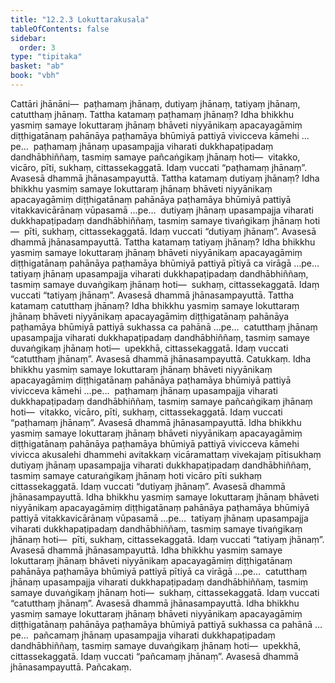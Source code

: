 ```yaml
---
title: "12.2.3 Lokuttarakusala"
tableOfContents: false
sidebar:
  order: 3
type: "tipitaka"
basket: "ab"
book: "vbh"
---
```



<DynamicBreadcrumb />

<Division number="627" book="vbh" bookNo="30" page="276">

<Paragraph number="1881" book="vbh">
Cattāri jhānāni—  paṭhamaṃ jhānaṃ, dutiyaṃ jhānaṃ, tatiyaṃ jhānaṃ, catutthaṃ jhānaṃ.
</Paragraph>

</Division>
<Division number="628" book="vbh" bookNo="30" page="276">

<Paragraph number="1882" book="vbh">
Tattha katamaṃ paṭhamaṃ jhānaṃ? Idha bhikkhu yasmiṃ samaye lokuttaraṃ jhānaṃ bhāveti niyyānikaṃ apacayagāmiṃ diṭṭhigatānaṃ pahānāya paṭhamāya bhūmiyā pattiyā vivicceva kāmehi …pe…  paṭhamaṃ jhānaṃ upasampajja viharati dukkhapaṭipadaṃ dandhābhiññaṃ, tasmiṃ samaye pañcaṅgikaṃ jhānaṃ hoti—  vitakko, vicāro, pīti, sukhaṃ, cittassekaggatā. Idaṃ vuccati “paṭhamaṃ jhānaṃ”. Avasesā dhammā jhānasampayuttā.
</Paragraph>

<Paragraph number="1883" book="vbh">
Tattha katamaṃ dutiyaṃ jhānaṃ? Idha bhikkhu yasmiṃ samaye lokuttaraṃ jhānaṃ bhāveti niyyānikaṃ apacayagāmiṃ diṭṭhigatānaṃ pahānāya paṭhamāya bhūmiyā pattiyā vitakkavicārānaṃ vūpasamā …pe…  dutiyaṃ jhānaṃ upasampajja viharati dukkhapaṭipadaṃ dandhābhiññaṃ, tasmiṃ samaye tivaṅgikaṃ jhānaṃ hoti—  pīti, sukhaṃ, cittassekaggatā. Idaṃ vuccati “dutiyaṃ jhānaṃ”. Avasesā dhammā jhānasampayuttā.
</Paragraph>

<Paragraph number="1884" book="vbh">
Tattha katamaṃ tatiyaṃ jhānaṃ? Idha bhikkhu yasmiṃ samaye lokuttaraṃ jhānaṃ bhāveti niyyānikaṃ apacayagāmiṃ diṭṭhigatānaṃ pahānāya paṭhamāya bhūmiyā pattiyā pītiyā ca virāgā …pe…  tatiyaṃ jhānaṃ upasampajja viharati dukkhapaṭipadaṃ dandhābhiññaṃ, tasmiṃ samaye duvaṅgikaṃ jhānaṃ hoti—  sukhaṃ, cittassekaggatā. Idaṃ vuccati “tatiyaṃ jhānaṃ”. Avasesā dhammā jhānasampayuttā.
</Paragraph>

<Paragraph number="1885" book="vbh">
Tattha katamaṃ catutthaṃ jhānaṃ? Idha bhikkhu yasmiṃ samaye lokuttaraṃ jhānaṃ bhāveti niyyānikaṃ apacayagāmiṃ diṭṭhigatānaṃ pahānāya paṭhamāya bhūmiyā pattiyā sukhassa ca pahānā …pe…  catutthaṃ jhānaṃ upasampajja viharati dukkhapaṭipadaṃ dandhābhiññaṃ, tasmiṃ samaye duvaṅgikaṃ jhānaṃ hoti—  upekkhā, cittassekaggatā. Idaṃ vuccati “catutthaṃ jhānaṃ”. Avasesā dhammā jhānasampayuttā.

</Paragraph>
</Division>

<Paragraph number="1886" type="center" book="vbh">
Catukkaṃ.


</Paragraph>

<Division number="629" book="vbh" bookNo="30" page="277">

<Paragraph number="1887" book="vbh">
Idha bhikkhu yasmiṃ samaye lokuttaraṃ jhānaṃ bhāveti niyyānikaṃ apacayagāmiṃ diṭṭhigatānaṃ pahānāya paṭhamāya bhūmiyā pattiyā vivicceva kāmehi …pe…  paṭhamaṃ jhānaṃ upasampajja viharati dukkhapaṭipadaṃ dandhābhiññaṃ, tasmiṃ samaye pañcaṅgikaṃ jhānaṃ hoti—  vitakko, vicāro, pīti, sukhaṃ, cittassekaggatā. Idaṃ vuccati “paṭhamaṃ jhānaṃ”. Avasesā dhammā jhānasampayuttā.
</Paragraph>

<Paragraph number="1888" book="vbh">
Idha bhikkhu yasmiṃ samaye lokuttaraṃ jhānaṃ bhāveti niyyānikaṃ apacayagāmiṃ diṭṭhigatānaṃ pahānāya paṭhamāya bhūmiyā pattiyā vivicceva kāmehi vivicca akusalehi dhammehi avitakkaṃ vicāramattaṃ vivekajaṃ pītisukhaṃ dutiyaṃ jhānaṃ upasampajja viharati dukkhapaṭipadaṃ dandhābhiññaṃ, tasmiṃ samaye caturaṅgikaṃ jhānaṃ hoti vicāro pīti sukhaṃ cittassekaggatā. Idaṃ vuccati “dutiyaṃ jhānaṃ”. Avasesā dhammā jhānasampayuttā.
</Paragraph>

<Paragraph number="1889" book="vbh">
Idha bhikkhu yasmiṃ samaye lokuttaraṃ jhānaṃ bhāveti niyyānikaṃ apacayagāmiṃ diṭṭhigatānaṃ pahānāya paṭhamāya bhūmiyā pattiyā vitakkavicārānaṃ vūpasamā …pe…  tatiyaṃ jhānaṃ upasampajja viharati dukkhapaṭipadaṃ dandhābhiññaṃ, tasmiṃ samaye tivaṅgikaṃ jhānaṃ hoti—  pīti, sukhaṃ, cittassekaggatā. Idaṃ vuccati “tatiyaṃ jhānaṃ”. Avasesā dhammā jhānasampayuttā.
</Paragraph>

<Paragraph number="1890" book="vbh">
Idha bhikkhu yasmiṃ samaye lokuttaraṃ jhānaṃ bhāveti niyyānikaṃ apacayagāmiṃ diṭṭhigatānaṃ pahānāya paṭhamāya bhūmiyā pattiyā pītiyā ca virāgā …pe…  catutthaṃ jhānaṃ upasampajja viharati dukkhapaṭipadaṃ dandhābhiññaṃ, tasmiṃ samaye duvaṅgikaṃ jhānaṃ hoti—  sukhaṃ, cittassekaggatā. Idaṃ vuccati “catutthaṃ jhānaṃ”. Avasesā dhammā jhānasampayuttā.
</Paragraph>

<Paragraph number="1891" book="vbh">
Idha bhikkhu yasmiṃ samaye lokuttaraṃ jhānaṃ bhāveti niyyānikaṃ apacayagāmiṃ diṭṭhigatānaṃ pahānāya paṭhamāya bhūmiyā pattiyā sukhassa ca pahānā …pe…  pañcamaṃ jhānaṃ upasampajja viharati dukkhapaṭipadaṃ dandhābhiññaṃ, tasmiṃ samaye duvaṅgikaṃ jhānaṃ hoti—  upekkhā, cittassekaggatā. Idaṃ vuccati “pañcamaṃ jhānaṃ”. Avasesā dhammā jhānasampayuttā.

</Paragraph>
</Division>

<Paragraph number="1892" type="center" book="vbh">
Pañcakaṃ.
</Paragraph>